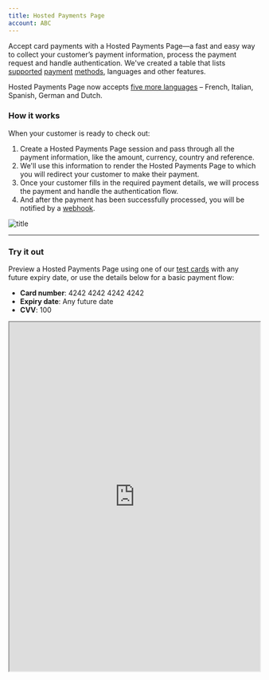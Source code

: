 ```yaml
---
title: Hosted Payments Page
account: ABC
---
```


Accept card payments with a Hosted Payments Page—a fast and easy way to collect your customer’s payment information, process the payment request and handle authentication. We've created a table that lists [supported](https://docs.checkout.com/integrate/product-support) [payment](https://docs.checkout.com/integrate/product-support) [methods](https://docs.checkout.com/integrate/product-support), languages and other features.

<TipBox variant="info">

Hosted Payments Page now accepts [five more languages](https://docs.checkout.com/integrate/product-support) – French, Italian, Spanish, German and Dutch.

</TipBox>

### How it works

When your customer is ready to check out:

1. Create a Hosted Payments Page session and pass through all the payment information, like the amount, currency, country and reference.
2. We'll use this information to render the Hosted Payments Page to which you will redirect your customer to make their payment.
3. Once your customer fills in the required payment details, we will process the payment and handle the authentication flow.
4. And after the payment has been successfully processed, you will be notified by a [webhook](https://docs.checkout.com/reporting-and-insights/webhooks).

![title](/docs/Hosted+Payments+page.png)

---

### Try it out

Preview a Hosted Payments Page using one of our [test cards](https://docs.checkout.com/testing/test-card-numbers) with any future expiry date, or use the details below for a basic payment flow:

- **Card number**: 4242 4242 4242 4242
- **Expiry date**: Any future date
- **CVV**: 100

<Iframe src="https://pay.sandbox.checkout.com/examples/docs-example/" height="700" width="100%" />

---

## Get started

### Step 1: Register to use Hosted Payments Pages

To get started with our Hosted Payments Page, contact your Solutions Engineer or [integration@checkout.com](mailto:integration@checkout.com).

<TipBox variant="success">

If you haven't already, [create a free test account now](https://www.checkout.com/get-test-account). This will give you access to the [Hub](https://hub.checkout.com/login), where you'll find your `secret_key` and `public_key`, which you'll need to make requests to our API.

</TipBox>

### Step 2: Create a Hosted Payments Page session

To get started with our Hosted Payments Page, contact your Solutions Engineer or [integration@checkout.com](mailto:integration@checkout.com).

<TipBox variant="info" title="Sessions expire">

Hosted Payments Page sessions expire after 30 minutes.

</TipBox>

To create a Hosted Payments Page on which your customers can make their payment, use the endpoint below.

### The request

For the full specification, see our [API reference](https://api-reference.checkout.com/#tag/Hosted-Payments-Page).

#### Endpoints

<tabs>
<tab title="Live">
<LineCodeWrapper type="post">

`https://api.checkout.com/payments`

</LineCodeWrapper>
</tab>
<tab title="Sandbox">
<LineCodeWrapper type="post">

`https://api.sandbox.checkout.com/payments`

</LineCodeWrapper>
</tab>
</tabs>

<TipBox variant="warning" title="Testing">

http://localhost/ can only be used for the URL fields during testing and will not work in production.

</TipBox>

<Accordion title="Parameters for supported payment methods">

<Table>
<TableHead headers={['Payment method', 'billing.address.country', 'currency', 'reference']} />
<TableBody>
<TableRow>
<TableCell>

KNET

</TableCell>
<TableCell>

`KW` - Kuwait

</TableCell>
<TableCell>

`KWD`

</TableCell>
<TableCell>

<StatusTag type="optional" />

</TableCell>
</TableRow>
<TableRow>
<TableCell>

Mada

</TableCell>
<TableCell>

`SA` - Saudi Arabia

</TableCell>
<TableCell>

`SAR`

</TableCell>
<TableCell>

<StatusTag type="optional" />

</TableCell>
</TableRow>
<TableRow>
<TableCell>

PayPal

</TableCell>
<TableCell>

Any supported

</TableCell>
<TableCell>

Any supported

</TableCell>
<TableCell>

<StatusTag type="required" />

</TableCell>
</TableRow>
<TableRow>
<TableCell>

Sofort

</TableCell>
<TableCell>

`AT` - Austria

`BE` - Belgium

`DE` - Germany

`IT` - Italy

`NL` - Netherlands

`ES` - Spain

</TableCell>
<TableCell>

EUR

</TableCell>
<TableCell>

<StatusTag type="optional" />

</TableCell>
</TableRow>

</TableBody>
</Table>

</Accordion>

#### Request examples

<tabs>
<tab title="Card">

```json
{
  "amount": 1000,
  "currency": "GBP",
  "reference": "ORD-123A",
  "billing": {
    "address": {
      "country": "GB"
    }
  },
  "customer": {
    "name": "Jack Napier",
    "email": "jokershere@gmail.com"
  },
  "success_url": "https://example.com/payments/success",
  "failure_url": "https://example.com/payments/failure",
  "cancel_url": "https://example.com/payments/checkout"
}
```

</tab>
<tab title="KNET">

```json
{
  "amount": 1000,
  "currency": "KWD",
  "reference": "ORD-123A",
  "billing": {
    "address": {
      "country": "KW"
    }
  },
  "customer": {
    "name": "Jack Napier",
    "email": "jokershere@gmail.com"
  },
  "success_url": "https://example.com/payments/success",
  "failure_url": "https://example.com/payments/failure",
  "cancel_url": "https://example.com/payments/checkout"
}
```

</tab>
<tab title="Mada">

```json
{
  "amount": 1000,
  "currency": "SAR",
  "reference": "ORD-123A",
  "billing": {
    "address": {
      "country": "SA"
    }
  },
  "customer": {
    "name": "Jack Napier",
    "email": "jokershere@gmail.com"
  },
  "success_url": "https://example.com/payments/success",
  "failure_url": "https://example.com/payments/failure",
  "cancel_url": "https://example.com/payments/checkout"
}
```

</tab>
<tab title="Sofort">

```json
{
  "amount": 1000,
  "currency": "EUR",
  "reference": "ORD-123A",
  "billing": {
    "address": {
      "country": "BE"
    }
  },
  "customer": {
    "name": "Jack Napier",
    "email": "jokershere@gmail.com"
  },
  "success_url": "https://example.com/payments/success",
  "failure_url": "https://example.com/payments/failure",
  "cancel_url": "https://example.com/payments/checkout"
}
```

</tab>
</tabs>

### The response

The response will include the `redirect` link to which you should redirect your customer to finalize the payment.

#### Response example

```json
{
  "reference": "ORD-123A",
  "_links": {
    "redirect": {
      "href": "https://pay.sandbox.checkout.com/page/xGQBg0AXl3cM"
    }
  }
}
```

---

### Step 3: Redirect your customer

Redirect the customer to the `\_links.redirect` URL you received in the response above, using either a server-side or client-side call.

<tabs>
<tab title="Server-side redirect">

```json
res.redirect(hostedPaymentsResponse._links.redirect.href);
```

</tab>
<tab title="Client-side redirect">

```json
window.location.href(hostedPaymentsResponse._links.redirect.href);
```

</tab>
</tabs>

### Step 4: Confirm the payment status

When your customer completes the payment, they will be redirected to the `success_url`. The `session ID` or `payment ID` is provided in the query parameter included in the redirect URL. It should look something either of the links below:

- `http://example.com/success?cko-session-id=sid_ubfj2q76miwundwlk72vxt2i7`
- `http://example.com/success?cko-payment-id=pay_mbabizu24mvu3mela5njyhpit4`

You can set up [webhooks](https://docs.checkout.com/reporting-and-insights/webhooks) to be notified when the payment has been approved to continue the sales fulfilment flow.

---

## Next steps

- Learn how to [refund](https://docs.checkout.com/payments/manage-payments/refund-a-payment) a payment, [and more](https://docs.checkout.com/payments/manage-payments).
- [Set up webhooks](https://docs.checkout.com/reporting-and-insights/webhooks) to be notified about the status of payments.
